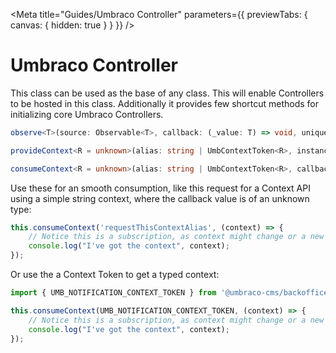 
<Meta title="Guides/Umbraco Controller" parameters={{ previewTabs: { canvas: { hidden: true } } }} />

# Umbraco Controller

This class can be used as the base of any class.
This will enable Controllers to be hosted in this class. Additionally it provides few shortcut methods for initializing core Umbraco Controllers.

```ts
observe<T>(source: Observable<T>, callback: (_value: T) => void, unique?: string): UmbObserverController<T>

provideContext<R = unknown>(alias: string | UmbContextToken<R>, instance: R): UmbContextProviderController<R>

consumeContext<R = unknown>(alias: string | UmbContextToken<R>, callback: UmbContextCallback<R>): UmbContextConsumerController<R>
```

Use these for an smooth consumption, like this request for a Context API using a simple string context, where the callback value is of an unknown type:

```ts
this.consumeContext('requestThisContextAlias', (context) => {
	// Notice this is a subscription, as context might change or a new one appears.
	console.log("I've got the context", context);
});
```

Or use the a Context Token to get a typed context:

```ts
import { UMB_NOTIFICATION_CONTEXT_TOKEN } from '@umbraco-cms/backoffice/notification';

this.consumeContext(UMB_NOTIFICATION_CONTEXT_TOKEN, (context) => {
	// Notice this is a subscription, as context might change or a new one appears, but the value is strongly typed
	console.log("I've got the context", context);
});
```
